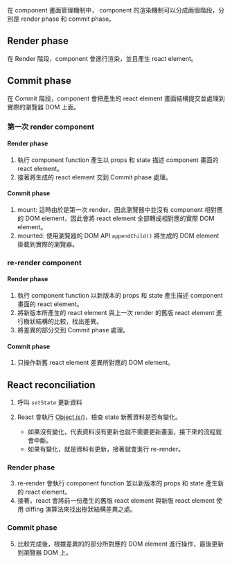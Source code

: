在 component 畫面管理機制中， component 的渲染機制可以分成兩個階段，分別是 render phase 和 commit phase。

## Render phase

在 Render 階段，component 會進行渲染，並且產生 react element。

## Commit phase

在 Commit 階段，component 會把產生的 react element 畫面結構提交並處理到實際的瀏覽器 DOM 上面。

### 第一次 render component

#### Render phase

1. 執行 component function 產生以 props 和 state 描述 component 畫面的 react element。
2. 接著將生成的 react element 交到 Commit phase 處理。

#### Commit phase

1. mount:
   這時由於是第一次 render，因此瀏覽器中並沒有 component 相對應的 DOM element，因此會將 react element 全部轉成相對應的實際 DOM element。
2. mounted:
   使用瀏覽器的 DOM API `appendChild()` 將生成的 DOM element 掛載到實際的瀏覽器。

### re-render component

#### Render phase

1. 執行 component function 以新版本的 props 和 state 產生描述 component 畫面的 react element。
2. 將新版本所產生的 react element 與上一次 render 的舊版 react element 進行樹狀結構的比較，找出差異。
3. 將差異的部分交到 Commit phase 處理。

#### Commit phase

1. 只操作新舊 react element 差異所對應的 DOM element。

## React reconciliation

1. 呼叫 `setState` 更新資料

2. React 會執行 [Object.is()](https://developer.mozilla.org/zh-CN/docs/Web/JavaScript/Reference/Global_Objects/Object/is)，檢查 state 新舊資料是否有變化。
   - 如果沒有變化，代表資料沒有更新也就不需要更新畫面，接下來的流程就會中斷。
   - 如果有變化，就是資料有更新，接著就會進行 re-render。

### Render phase

3. re-render 會執行 component function 並以新版本的 props 和 state 產生新的 react element。
4. 接著，react 會將前一份產生的舊版 react element 與新版 react element 使用 diffing 演算法來找出樹狀結構差異之處。

### Commit phase

5. 比較完成後，根據差異的的部分所對應的 DOM element 進行操作，最後更新到瀏覽器 DOM 上。
